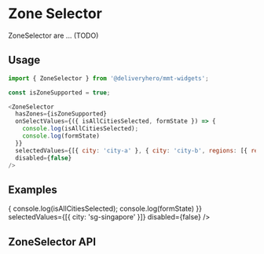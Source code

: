 

<Meta title="ZoneSelector" component={ZoneSelector} />


# Zone Selector
ZoneSelector are ... (TODO)


## Usage
```js
import { ZoneSelector } from '@deliveryhero/mmt-widgets';

const isZoneSupported = true;

<ZoneSelector
  hasZones={isZoneSupported}
  onSelectValues={({ isAllCitiesSelected, formState }) => {
    console.log(isAllCitiesSelected);
    console.log(formState)
  }}
  selectedValues={[{ city: 'city-a' }, { city: 'city-b', regions: [{ region: 'region-a' }] }]}
  disabled={false}
/>
```

## Examples
<Preview>
  <ZoneSelector
    hasZones={true}
    onSelectValues={({ isAllCitiesSelected, formState }) => {
      console.log(isAllCitiesSelected);
      console.log(formState)
    }}
    selectedValues={[{ city: 'sg-singapore' }]}
    disabled={false}
  />
</Preview>

## ZoneSelector API

<Props of={ZoneSelector} />
